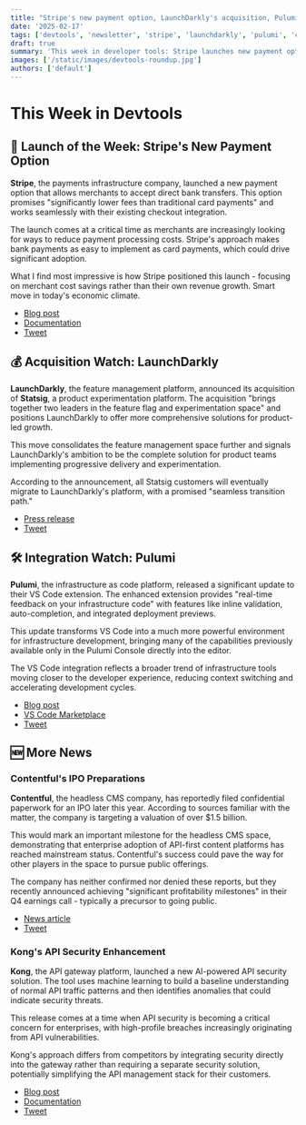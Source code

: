 ```yaml
---
title: "Stripe's new payment option, LaunchDarkly's acquisition, Pulumi's VS Code integration, and Contentful's IPO pathway"
date: '2025-02-17'
tags: ['devtools', 'newsletter', 'stripe', 'launchdarkly', 'pulumi', 'contentful']
draft: true
summary: 'This week in developer tools: Stripe launches new payment option, LaunchDarkly makes a strategic acquisition, Pulumi improves VS Code integration, and Contentful gets closer to IPO.'
images: ['/static/images/devtools-roundup.jpg']
authors: ['default']
---
```


# This Week in Devtools

## 🚀 Launch of the Week: Stripe's New Payment Option

**Stripe**, the payments infrastructure company, launched a new payment option that allows merchants to accept direct bank transfers. This option promises "significantly lower fees than traditional card payments" and works seamlessly with their existing checkout integration.

The launch comes at a critical time as merchants are increasingly looking for ways to reduce payment processing costs. Stripe's approach makes bank payments as easy to implement as card payments, which could drive significant adoption.

What I find most impressive is how Stripe positioned this launch - focusing on merchant cost savings rather than their own revenue growth. Smart move in today's economic climate.

- [Blog post](https://stripe.com/blog/direct-bank-transfers)
- [Documentation](https://stripe.com/docs/payments/bank-transfers)
- [Tweet](https://twitter.com/stripe/status/1887961992582799397)

## 💰 Acquisition Watch: LaunchDarkly

**LaunchDarkly**, the feature management platform, announced its acquisition of **Statsig**, a product experimentation platform. The acquisition "brings together two leaders in the feature flag and experimentation space" and positions LaunchDarkly to offer more comprehensive solutions for product-led growth.

This move consolidates the feature management space further and signals LaunchDarkly's ambition to be the complete solution for product teams implementing progressive delivery and experimentation.

According to the announcement, all Statsig customers will eventually migrate to LaunchDarkly's platform, with a promised "seamless transition path."

- [Press release](https://launchdarkly.com/press/launchdarkly-acquires-statsig)
- [Tweet](https://twitter.com/launchdarkly/status/1886775031650664598)

## 🛠 Integration Watch: Pulumi

**Pulumi**, the infrastructure as code platform, released a significant update to their VS Code extension. The enhanced extension provides "real-time feedback on your infrastructure code" with features like inline validation, auto-completion, and integrated deployment previews.

This update transforms VS Code into a much more powerful environment for infrastructure development, bringing many of the capabilities previously available only in the Pulumi Console directly into the editor.

The VS Code integration reflects a broader trend of infrastructure tools moving closer to the developer experience, reducing context switching and accelerating development cycles.

- [Blog post](https://www.pulumi.com/blog/vs-code-extension-v2)
- [VS Code Marketplace](https://marketplace.visualstudio.com/items?itemName=pulumi.pulumi)
- [Tweet](https://twitter.com/pulumiCorp/status/1884776527473537285)

## 🆕 More News

### Contentful's IPO Preparations

**Contentful**, the headless CMS company, has reportedly filed confidential paperwork for an IPO later this year. According to sources familiar with the matter, the company is targeting a valuation of over $1.5 billion.

This would mark an important milestone for the headless CMS space, demonstrating that enterprise adoption of API-first content platforms has reached mainstream status. Contentful's success could pave the way for other players in the space to pursue public offerings.

The company has neither confirmed nor denied these reports, but they recently announced achieving "significant profitability milestones" in their Q4 earnings call - typically a precursor to going public.

- [News article](https://techcrunch.com/2025/02/15/contentful-reportedly-files-confidentially-for-ipo)
- [Tweet](https://twitter.com/contentful/status/1885419154920436039)

### Kong's API Security Enhancement

**Kong**, the API gateway platform, launched a new AI-powered API security solution. The tool uses machine learning to build a baseline understanding of normal API traffic patterns and then identifies anomalies that could indicate security threats.

This release comes at a time when API security is becoming a critical concern for enterprises, with high-profile breaches increasingly originating from API vulnerabilities.

Kong's approach differs from competitors by integrating security directly into the gateway rather than requiring a separate security solution, potentially simplifying the API management stack for their customers.

- [Blog post](https://konghq.com/blog/api-security-ai)
- [Documentation](https://docs.konghq.com/api-security)
- [Tweet](https://twitter.com/thekonginc/status/1886435309795316037)
